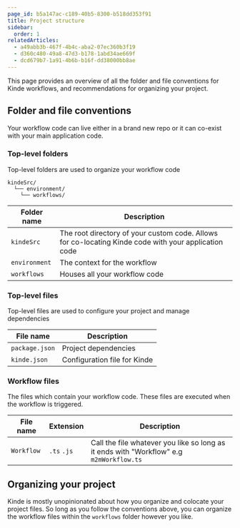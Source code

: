 ```yaml
---
page_id: b5a147ac-c189-40b5-8300-b518dd353f91
title: Project structure
sidebar:
  order: 1
relatedArticles:
  - a49abb3b-467f-4b4c-aba2-07ec360b3f19
  - d360c480-49a8-47d3-b178-1abd34ae669f
  - dcd679b7-1a91-4b6b-b16f-dd38000bb8ae
---
```


This page provides an overview of all the folder and file conventions for Kinde workflows, and recommendations for organizing your project.

## Folder and file conventions

Your workflow code can live either in a brand new repo or it can co-exist with your main application code.

### Top-level folders

Top-level folders are used to organize your workflow code

```
kindeSrc/
  └── environment/
    └── workflows/
```

| Folder name   | Description                                                                                          |
| ------------- | ---------------------------------------------------------------------------------------------------- |
| `kindeSrc`    | The root directory of your custom code. Allows for co-locating Kinde code with your application code |
| `environment` | The context for the workflow                                                                         |
| `workflows`   | Houses all your workflow code                                                                        |

### Top-level files

Top-level files are used to configure your project and manage dependencies

| File name      | Description                  |
| -------------- | ---------------------------- |
| `package.json` | Project dependencies         |
| `kinde.json`   | Configuration file for Kinde |

### Workflow files

The files which contain your workflow code. These files are executed when the workflow is triggered.

| File name  | Extension   | Description                                                                             |
| ---------- | ----------- | --------------------------------------------------------------------------------------- |
| `Workflow` | `.ts` `.js` | Call the file whatever you like so long as it ends with "Workflow" e.g `m2mWorkflow.ts` |

## Organizing your project

Kinde is mostly unopinionated about how you organize and colocate your project files. So long as you follow the conventions above, you can organize the workflow files within the `workflows` folder however you like.
